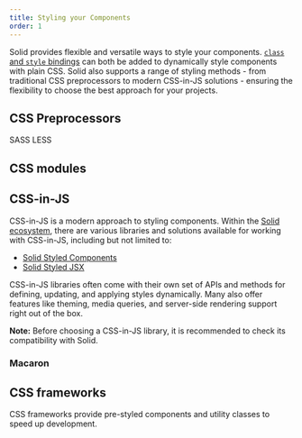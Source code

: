 ```yaml
---
title: Styling your Components
order: 1
---
```


Solid provides flexible and versatile ways to style your components.
[`class` and `style` bindings](/concepts/components/class-style) can both be added to dynamically style components with plain CSS.
Solid also supports a range of styling methods - from traditional CSS preprocessors to modern CSS-in-JS solutions - ensuring the flexibility to choose the best approach for your projects.

## CSS Preprocessors

<div class="flex flex-col md:grid md:grid-cols-2 md:grid-rows-1  gap-3">

<ImageLinks title="SASS" href="/guides/styling-components/sass" logo="sass" />
<ImageLinks title="LESS" href="/guides/styling-components/less" logo="less" />

</div>

SASS
LESS

## CSS modules

<ImageLinks
	title="CSS Modules"
	href="/guides/styling-components/css-modules"
	logo="cssmodules"
/>

## CSS-in-JS

CSS-in-JS is a modern approach to styling components.
Within the [Solid ecosystem](https://www.solidjs.com/ecosystem), there are various libraries and solutions available for working with CSS-in-JS, including but not limited to:

- [Solid Styled Components](https://github.com/solidjs/solid-styled-components)
- [Solid Styled JSX](https://github.com/solidjs/solid-styled-jsx)

CSS-in-JS libraries often come with their own set of APIs and methods for defining, updating, and applying styles dynamically.
Many also offer features like theming, media queries, and server-side rendering support right out of the box.

**Note:** Before choosing a CSS-in-JS library, it is recommended to check its compatibility with Solid.

### Macaron

<ImageLinks
	title="Macaron"
	href="/guides/styling-components/macaron"
	logo="macaron"
/>
## CSS frameworks

CSS frameworks provide pre-styled components and utility classes to speed up development.

<div class="flex flex-col md:grid md:grid-cols-2 md:grid-rows-1  gap-3">

<ImageLinks
	title="TailwindCSS"
	href="/guides/styling-components/tailwind"
	logo="tailwind"
/>
<ImageLinks title="UnoCSS" href="/guides/styling-components/uno" logo="uno" />

</div>
